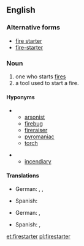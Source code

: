 ==English==

===Alternative forms===
* [[fire starter]]
* [[fire-starter]]

===Noun===
{{en-noun}}

# one who starts [[fire]]s
# a tool used to start a fire.

====Hyponyms====
* {{sense|person who starts fires}}
** [[arsonist]]
** [[firebug]]
** [[fireraiser]]
** [[pyromaniac]]
** [[torch]]

* {{sense|tool used to start a fire}}
** [[incendiary]]

====Translations====
{{trans-top|person who starts fires}}
* German: {{t-|de|Anzünder|m}}, {{t+|de|Brandstifter|m}} {{gloss|arsonist}}, {{qualifier|colloquial}} {{t-|de|Zündler|m}} {{gloss|arsonist}}
{{trans-mid}}
* Spanish: {{t+|es|incendiario|m}}
{{trans-bottom}}

{{trans-top|tool used to start a fire}}
* German: {{t-|de|Anzünder|m}}, {{t-|de|Grillanzünder|m}} {{gloss|barbecue firestarter}}
{{trans-mid}}
* Spanish: {{t+|es|incendiario|m}}, {{t+|es|encendedor|m}}
{{trans-bottom}}

[[et:firestarter]]
[[pl:firestarter]]